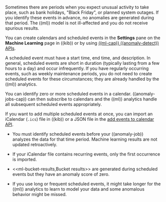 
Sometimes there are periods when you expect unusual activity to take place,
such as bank holidays, "Black Friday", or planned system outages. If you
identify these events in advance, no anomalies are generated during that period.
The ((ml)) model is not ill-affected and you do not receive spurious results.

You can create calendars and scheduled events in the **Settings** pane on the
**Machine Learning** page in ((kib)) or by using
[((ml-cap)) ((anomaly-detect)) APIs](((ref))/ml-ad-apis.html).

A scheduled event must have a start time, end time, and description. In general,
scheduled events are short in duration (typically lasting from a few hours to a
day) and occur infrequently. If you have regularly occurring events, such as
weekly maintenance periods, you do not need to create scheduled events for these
circumstances; they are already handled by the ((ml)) analytics.

You can identify zero or more scheduled events in a calendar. ((anomaly-jobs-cap))
can then subscribe to calendars and the ((ml)) analytics handle all subsequent
scheduled events appropriately.

If you want to add multiple scheduled events at once, you can import an
iCalendar (`.ics`) file in ((kib)) or a JSON file in the
[add events to calendar API](((ref))/ml-post-calendar-event.html).

<DocCallOut title="Note">

* You must identify scheduled events before your ((anomaly-job)) analyzes the data
    for that time period. Machine learning results are not updated retroactively.

* If your iCalendar file contains recurring events, only the first occurrence is
    imported.

* \<\<ml-bucket-results,Bucket results>> are generated during scheduled events but
    they have an anomaly score of zero.

* If you use long or frequent scheduled events, it might take longer for the
    ((ml)) analytics to learn to model your data and some anomalous behavior might be
    missed.

</DocCallOut>
